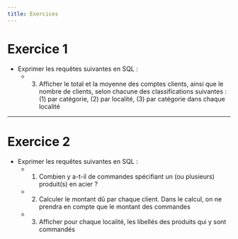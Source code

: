 ```yaml
---
title: Exercices
---
```



# Exercice 1

* Exprimer les requêtes suivantes en SQL :
  * 3. Afficher le total et la moyenne des comptes clients, ainsi que le nombre de clients, selon chacune des classifications suivantes : (1) par catégorie, (2) par localité, (3) par catégorie dans chaque localité


---


# Exercice 2

* Exprimer les requêtes suivantes en SQL :
  * 1. Combien y a-t-il de commandes spécifiant un (ou plusieurs) produit(s) en acier ?
  * 2. Calculer le montant dû par chaque client. Dans le calcul, on ne prendra en compte que le montant des commandes
  * 3. Afficher pour chaque localité, les libellés des produits qui y sont commandés

